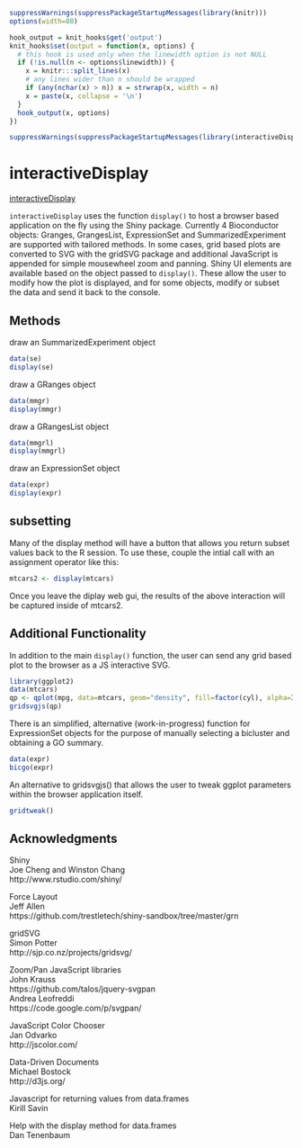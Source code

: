 <!--
%\VignetteEngine{knitr::knitr}
%\VignetteIndexEntry{Using interactiveDisplay for Bioconductor object visualization and modification}
-->

```{r setup, echo=FALSE}
suppressWarnings(suppressPackageStartupMessages(library(knitr)))
options(width=80)
```

```{r wrap-hook, echo=FALSE}
hook_output = knit_hooks$get('output')
knit_hooks$set(output = function(x, options) {
  # this hook is used only when the linewidth option is not NULL
  if (!is.null(n <- options$linewidth)) {
    x = knitr:::split_lines(x)
    # any lines wider than n should be wrapped
    if (any(nchar(x) > n)) x = strwrap(x, width = n)
    x = paste(x, collapse = '\n')
  }
  hook_output(x, options)
})
```

```{r interactiveDisplay-load, echo=FALSE}
suppressWarnings(suppressPackageStartupMessages(library(interactiveDisplay)))
```

# interactiveDisplay

[interactiveDisplay](http://bioconductor.org/packages/2.13/bioc/html/interactiveDisplay.html)

`interactiveDisplay` uses the function `display()` to host a browser based 
application on the fly using the Shiny package.  Currently 4 Bioconductor 
objects: Granges, GrangesList, ExpressionSet and SummarizedExperiment are 
supported with tailored methods.  In some cases, grid based plots are converted 
to SVG with the gridSVG package and additional JavaScript is appended for simple
mousewheel zoom and panning.  Shiny UI elements are available based on the 
object passed to `display()`.  These allow the user to modify how the plot is 
displayed, and for some objects, modify or subset the data and send it back to 
the console.

## Methods

draw an SummarizedExperiment object

```{r SummarizedExperiment_demo, eval=FALSE}
data(se)
display(se)
```


draw a GRanges object

```{r GRanges_demo, eval=FALSE}
data(mmgr)
display(mmgr)
```


draw a GRangesList object

```{r GRangesList_demo, eval=FALSE}
data(mmgrl)
display(mmgrl)
```


draw an ExpressionSet object

```{r ExpressionSet_demo, eval=FALSE}
data(expr)
display(expr)
```

## subsetting

Many of the display method will have a button that allows you return
subset values back to the R session.  To use these, couple the intial
call with an assignment operator like this:

```{r dataframe_demo, eval=FALSE}
mtcars2 <- display(mtcars)
```

Once you leave the diplay web gui, the results of the above
interaction will be captured inside of mtcars2.


## Additional Functionality

In addition to the main `display()` function, the user can send any grid based 
plot to the browser as a JS interactive SVG.

```{r gridsvgjs_demo, eval=FALSE}
library(ggplot2)
data(mtcars)
qp <- qplot(mpg, data=mtcars, geom="density", fill=factor(cyl), alpha=I(.4))
gridsvgjs(qp)
```

There is an simplified, alternative (work-in-progress) function for 
ExpressionSet objects for the purpose of manually selecting a bicluster and 
obtaining a GO summary. 

```{r bicgo_demo, eval=FALSE}
data(expr)
bicgo(expr)
```

An alternative to gridsvgjs() that allows the user to tweak ggplot 
parameters within the browser application itself.

```{r gridtweak_demo, eval=FALSE}
gridtweak()
```

## Acknowledgments

Shiny <br/>
Joe Cheng and Winston Chang <br/>
http://www.rstudio.com/shiny/ <br/>

Force Layout <br/>
Jeff Allen <br/>
https://github.com/trestletech/shiny-sandbox/tree/master/grn <br/>

gridSVG <br/>
Simon Potter <br/>
http://sjp.co.nz/projects/gridsvg/ <br/>

Zoom/Pan JavaScript libraries <br/>
John Krauss <br/>
https://github.com/talos/jquery-svgpan <br/>
Andrea Leofreddi <br/>
https://code.google.com/p/svgpan/ <br/>

JavaScript Color Chooser <br/>
Jan Odvarko <br/>
http://jscolor.com/ <br/>

Data-Driven Documents <br/>
Michael Bostock <br/>
http://d3js.org/ <br/>

Javascript for returning values from data.frames <br/>
Kirill Savin <br/> 

Help with the display method for data.frames <br/>
Dan Tenenbaum <br/>

